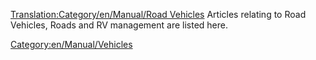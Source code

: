[[Translation:Category/en/Manual/Road Vehicles]]
Articles relating to Road Vehicles, Roads and RV management are listed here.
[[Category:en/Manual/Vehicles]]
